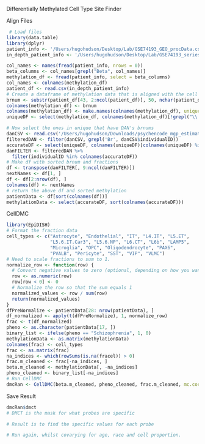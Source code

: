 Differentially Methylated Cell Type Site Finder

Align Files
```r
 # Load files
library(data.table)
library(dplyr)
patient_info <- '/Users/hugohudson/Desktop/Lab/GSE74193_GEO_procData.csv'
in_depth_patient_info <- '/Users/hugohudson/Desktop/Lab/GSE74193_series_matrix.csv'

col_names <- names(fread(patient_info, nrows = 0))
beta_columns <- col_names[grepl("Beta", col_names)]
methylation_df <- fread(patient_info, select = beta_columns)
col_names <- colnames(methylation_df)
patient_df <- read.csv(in_depth_patient_info)
# Create a dataframe of methylation data that is aligned with the cell fractions, i.e. exclude if we do not have cell fractions
brnum <- substr(patient_df[43, 2:ncol(patient_df)], 50, nchar(patient_df[43, 2]))
colnames(methylation_df) <- brnum
colnames(methylation_df) <- make.names(colnames(methylation_df), unique = TRUE)
uniqueDF <- select(methylation_df, colnames(methylation_df)[!grepl("\\.1$", colnames(methylation_df))])

# Now select the ones in unique that have DAN's brnums
danCSV <- read.csv('/Users/hugohudson/Downloads/psychencode_mgp_estimations.csv')
filteredDAN <- filter(danCSV, grepl('Br', danCSV$individualID))
accurateDF <- select(uniqueDF, colnames(uniqueDF)[colnames(uniqueDF) %in% filteredDAN$individualID])
danFILTER <- filteredDAN %>%
  filter(individualID %in% colnames(accurateDF))
# Make df with sorted brnum and fractions
df <- transpose(danFILTER[, 9:ncol(danFILTER)])
nextNames <- df[1, ]
df <- df[2:nrow(df), ]
colnames(df) <- nextNames
# return the above df and sorted methylation
patientData <- df[sort(colnames(df))]
methylationData <- select(accurateDF, sort(colnames(accurateDF)))
```
CellDMC
```r
library(EpiDISH)
# Format the fraction data
cell_types <- c("Astrocyte", "Endothelial", "IT", "L4.IT", "L5.ET", 
                "L5.6.IT.Car3", "L5.6.NP", "L6.CT", "L6b", "LAMP5", 
                "Microglia", "OPC", "Oligodendrocyte", "PAX6", 
                "PVALB", "Pericyte", "SST", "VIP", "VLMC")
# Need to scale fractions to sum to 1.
normalize_row <- function(row) {
  # Convert negative values to zero (optional, depending on how you want to handle negative values)
  row <- as.numeric(row)
  row[row < 0] <- 0
  # Normalize the row so that the sum equals 1
  normalized_values <- row / sum(row)
  return(normalized_values)
}
dfPreNormalize <- patientData[28: nrow(patientData), ]
df_normalized <- apply(t(dfPreNormalize), 1, normalize_row)
frac <- t(df_normalized)
pheno <- as.character(patientData[17, ])
binary_list <- ifelse(pheno == "Schizophrenia", 1, 0)
methylationData <- as.matrix(methylationData)
colnames(frac) <- cell_types
frac <- as.matrix(frac)
na_indices <- which(rowSums(is.na(fracel)) > 0)
frac.m_cleaned <- frac[-na_indices, ]
beta.m_cleaned <- methylationData[, -na_indices]
pheno_cleaned <- binary_list[-na_indices]
# Run CellDMC
dmcRan <- CellDMC(beta.m_cleaned, pheno_cleaned, frac.m_cleaned, mc.cores = 6)
```
Save Result
```r
dmcRan$dmct
# DMCT is the mask for what probes are specific

# Result is to find the specific values for each probe

# Run again, whilst covarying for age, race and cell proportion.
```

